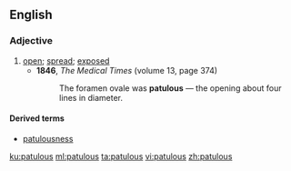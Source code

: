 ==English==

===Adjective===
{{en-adj}} 

# [[open]]; [[spread]]; [[exposed]]
#* '''1846''', ''The Medical Times'' (volume 13, page 374)
#*: The foramen ovale was '''patulous''' — the opening about four lines in diameter.

====Derived terms====
* [[patulousness]]

[[ku:patulous]]
[[ml:patulous]]
[[ta:patulous]]
[[vi:patulous]]
[[zh:patulous]]